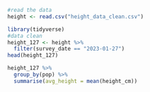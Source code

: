 
```r
#read the data
height <- read.csv("height_data_clean.csv")

library(tidyverse)
#data clean
height_127 <- height %>%
  filter(survey_date == "2023-01-27")
head(height_127)

height_127 %>%
  group_by(pop) %>%
  summarise(avg_height = mean(height_cm))
```

